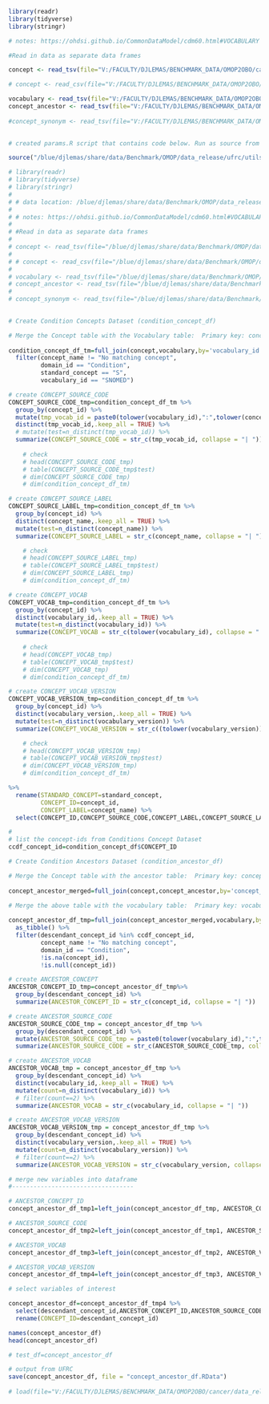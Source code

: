 ```r

library(readr)
library(tidyverse)
library(stringr)

# notes: https://ohdsi.github.io/CommonDataModel/cdm60.html#VOCABULARY

#Read in data as separate data frames

concept <- read_tsv(file="V:/FACULTY/DJLEMAS/BENCHMARK_DATA/OMOP2OBO/cancer/data_release/concept_v2.0.txt", show_col_types = FALSE) 

# concept <- read_csv(file="V:/FACULTY/DJLEMAS/BENCHMARK_DATA/OMOP2OBO/cancer/data_release/concept_test.csv", show_col_types = FALSE) 

vocabulary <- read_tsv(file="V:/FACULTY/DJLEMAS/BENCHMARK_DATA/OMOP2OBO/cancer/data_release/vocabulary_v2.0.txt", show_col_types = FALSE) 
concept_ancestor <- read_tsv(file="V:/FACULTY/DJLEMAS/BENCHMARK_DATA/OMOP2OBO/cancer/data_release/concept_ancestor_v2.0.txt", show_col_types = FALSE) %>% rename(concept_id=ancestor_concept_id)
  
#concept_synonym <- read_tsv(file="V:/FACULTY/DJLEMAS/BENCHMARK_DATA/OMOP2OBO/cancer/data_release/concept_synonym_v2.0.txt", show_col_types = FALSE) 
                           

```

```r

# created params.R script that contains code below. Run as source from R CLI. 

source("/blue/djlemas/share/data/Benchmark/OMOP/data_release/ufrc/utils/params.R")

# library(readr)
# library(tidyverse)
# library(stringr)
# 
# # data location: /blue/djlemas/share/data/Benchmark/OMOP/data_release/
# 
# # notes: https://ohdsi.github.io/CommonDataModel/cdm60.html#VOCABULARY
# 
# #Read in data as separate data frames
# 
# concept <- read_tsv(file="/blue/djlemas/share/data/Benchmark/OMOP/data_release/concept_v2.0.txt", show_col_types = FALSE)
# 
# # concept <- read_csv(file="/blue/djlemas/share/data/Benchmark/OMOP/data_release/concept_test.csv", show_col_types = FALSE)
# 
# vocabulary <- read_tsv(file="/blue/djlemas/share/data/Benchmark/OMOP/data_release/vocabulary_v2.0.txt", show_col_types = FALSE)
# concept_ancestor <- read_tsv(file="/blue/djlemas/share/data/Benchmark/OMOP/data_release/concept_ancestor_v2.0.txt", show_col_types = FALSE) %>% rename(concept_id=ancestor_concept_id)
# 
# concept_synonym <- read_tsv(file="/blue/djlemas/share/data/Benchmark/OMOP/data_release/concept_synonym_v2.0.txt", show_col_types = FALSE)
                           

```



```r

# Create Condition Concepts Dataset (condition_concept_df)

# Merge the Concept table with the Vocabulary table:  Primary key: concept_id 
                             
condition_concept_df_tm=full_join(concept,vocabulary,by='vocabulary_id') %>% 
  filter(concept_name != "No matching concept",
         domain_id == "Condition",
         standard_concept == "S",
         vocabulary_id == "SNOMED") 

# create CONCEPT_SOURCE_CODE
CONCEPT_SOURCE_CODE_tmp=condition_concept_df_tm %>%
  group_by(concept_id) %>%
  mutate(tmp_vocab_id = paste0(tolower(vocabulary_id),":",tolower(concept_code))) %>%
  distinct(tmp_vocab_id,.keep_all = TRUE) %>%
  # mutate(test=n_distinct(tmp_vocab_id)) %>%
  summarize(CONCEPT_SOURCE_CODE = str_c(tmp_vocab_id, collapse = "| ")) 
  
    # check
    # head(CONCEPT_SOURCE_CODE_tmp)
    # table(CONCEPT_SOURCE_CODE_tmp$test)
    # dim(CONCEPT_SOURCE_CODE_tmp)
    # dim(condition_concept_df_tm)

# create CONCEPT_SOURCE_LABEL
CONCEPT_SOURCE_LABEL_tmp=condition_concept_df_tm %>%
  group_by(concept_id) %>%
  distinct(concept_name,.keep_all = TRUE) %>%
  mutate(test=n_distinct(concept_name)) %>%
  summarize(CONCEPT_SOURCE_LABEL = str_c(concept_name, collapse = "| "))

    # check
    # head(CONCEPT_SOURCE_LABEL_tmp)
    # table(CONCEPT_SOURCE_LABEL_tmp$test)
    # dim(CONCEPT_SOURCE_LABEL_tmp)
    # dim(condition_concept_df_tm)

# create CONCEPT_VOCAB
CONCEPT_VOCAB_tmp=condition_concept_df_tm %>%
  group_by(concept_id) %>%
  distinct(vocabulary_id,.keep_all = TRUE) %>%
  mutate(test=n_distinct(vocabulary_id)) %>%
  summarize(CONCEPT_VOCAB = str_c(tolower(vocabulary_id), collapse = "| "))
         
    # check
    # head(CONCEPT_VOCAB_tmp)
    # table(CONCEPT_VOCAB_tmp$test)
    # dim(CONCEPT_VOCAB_tmp)
    # dim(condition_concept_df_tm)

# create CONCEPT_VOCAB_VERSION
CONCEPT_VOCAB_VERSION_tmp=condition_concept_df_tm %>%
  group_by(concept_id) %>%
  distinct(vocabulary_version,.keep_all = TRUE) %>%
  mutate(test=n_distinct(vocabulary_version)) %>%
  summarize(CONCEPT_VOCAB_VERSION = str_c((tolower(vocabulary_version)), collapse = "| ")) 

    # check
    # head(CONCEPT_VOCAB_VERSION_tmp)
    # table(CONCEPT_VOCAB_VERSION_tmp$test)
    # dim(CONCEPT_VOCAB_VERSION_tmp)
    # dim(condition_concept_df_tm)

%>%
  rename(STANDARD_CONCEPT=standard_concept,
         CONCEPT_ID=concept_id,
         CONCEPT_LABEL=concept_name) %>%
  select(CONCEPT_ID,CONCEPT_SOURCE_CODE,CONCEPT_LABEL,CONCEPT_SOURCE_LABEL,CONCEPT_VOCAB,CONCEPT_VOCAB_VERSION)

# 
# list the concept-ids from Conditions Concept Dataset
ccdf_concept_id=condition_concept_df$CONCEPT_ID

```




```r

# Create Condition Ancestors Dataset (condition_ancestor_df)

# Merge the Concept table with the ancestor table:  Primary key: concept_id 
                             
concept_ancestor_merged=full_join(concept,concept_ancestor,by='concept_id')

# Merge the above table with the vocabulary table:  Primary key: vocabulary_id 
                             
concept_ancestor_df_tmp=full_join(concept_ancestor_merged,vocabulary,by='vocabulary_id') %>%
  as_tibble() %>%
  filter(descendant_concept_id %in% ccdf_concept_id,
         concept_name != "No matching concept",
         domain_id == "Condition",
         !is.na(concept_id),
         !is.null(concept_id)) 

# create ANCESTOR_CONCEPT
ANCESTOR_CONCEPT_ID_tmp=concept_ancestor_df_tmp%>%
  group_by(descendant_concept_id) %>%
  summarize(ANCESTOR_CONCEPT_ID = str_c(concept_id, collapse = "| ")) 

# create ANCESTOR_SOURCE_CODE
ANCESTOR_SOURCE_CODE_tmp = concept_ancestor_df_tmp %>%
  group_by(descendant_concept_id) %>%
  mutate(ANCESTOR_SOURCE_CODE_tmp = paste0(tolower(vocabulary_id),":",tolower(concept_code))) %>%
  summarize(ANCESTOR_SOURCE_CODE = str_c(ANCESTOR_SOURCE_CODE_tmp, collapse = "| "))

# create ANCESTOR_VOCAB
ANCESTOR_VOCAB_tmp = concept_ancestor_df_tmp %>%
  group_by(descendant_concept_id) %>%
  distinct(vocabulary_id,.keep_all = TRUE) %>%
  mutate(count=n_distinct(vocabulary_id)) %>%
  # filter(count==2) %>%
  summarize(ANCESTOR_VOCAB = str_c(vocabulary_id, collapse = "| ")) 

# create ANCESTOR_VOCAB_VERSION
ANCESTOR_VOCAB_VERSION_tmp = concept_ancestor_df_tmp %>%
  group_by(descendant_concept_id) %>%
  distinct(vocabulary_version,.keep_all = TRUE) %>%
  mutate(count=n_distinct(vocabulary_version)) %>%
  # filter(count==2) %>%
  summarize(ANCESTOR_VOCAB_VERSION = str_c(vocabulary_version, collapse = "| ")) 

# merge new variables into dataframe
#----------------------------------

# ANCESTOR_CONCEPT_ID
concept_ancestor_df_tmp1=left_join(concept_ancestor_df_tmp, ANCESTOR_CONCEPT_ID_tmp)

# ANCESTOR_SOURCE_CODE
concept_ancestor_df_tmp2=left_join(concept_ancestor_df_tmp1, ANCESTOR_SOURCE_CODE_tmp)

# ANCESTOR_VOCAB
concept_ancestor_df_tmp3=left_join(concept_ancestor_df_tmp2, ANCESTOR_VOCAB_tmp)

# ANCESTOR_VOCAB_VERSION
concept_ancestor_df_tmp4=left_join(concept_ancestor_df_tmp3, ANCESTOR_VOCAB_VERSION_tmp)

# select variables of interest

concept_ancestor_df=concept_ancestor_df_tmp4 %>%
  select(descendant_concept_id,ANCESTOR_CONCEPT_ID,ANCESTOR_SOURCE_CODE,ANCESTOR_VOCAB,ANCESTOR_VOCAB_VERSION) %>%
  rename(CONCEPT_ID=descendant_concept_id)

names(concept_ancestor_df)
head(concept_ancestor_df)

# test_df=concept_ancestor_df

# output from UFRC
save(concept_ancestor_df, file = "concept_ancestor_df.RData")
  
# load(file="V:/FACULTY/DJLEMAS/BENCHMARK_DATA/OMOP2OBO/cancer/data_release/concept_ancestor_test.RData")

```
